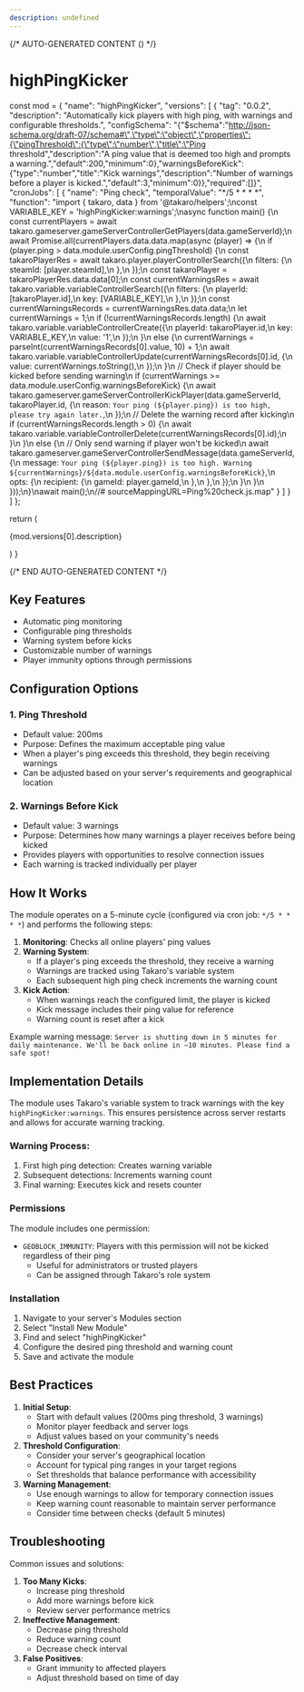 ```yaml
---
description: undefined
---
```


{/* AUTO-GENERATED CONTENT () */}


# highPingKicker

  const mod = {
  "name": "highPingKicker",
  "versions": [
    {
      "tag": "0.0.2",
      "description": "Automatically kick players with high ping, with warnings and configurable thresholds.",
      "configSchema": "{\"$schema\":\"http://json-schema.org/draft-07/schema#\",\"type\":\"object\",\"properties\":{\"pingThreshold\":{\"type\":\"number\",\"title\":\"Ping threshold\",\"description\":\"A ping value that is deemed too high and prompts a warning.\",\"default\":200,\"minimum\":0},\"warningsBeforeKick\":{\"type\":\"number\",\"title\":\"Kick warnings\",\"description\":\"Number of warnings before a player is kicked.\",\"default\":3,\"minimum\":0}},\"required\":[]}",
      "cronJobs": [
        {
          "name": "Ping check",
          "temporalValue": "*/5 * * * *",
          "function": "import { takaro, data } from '@takaro/helpers';\nconst VARIABLE_KEY = 'highPingKicker:warnings';\nasync function main() {\n    const currentPlayers = await takaro.gameserver.gameServerControllerGetPlayers(data.gameServerId);\n    await Promise.all(currentPlayers.data.data.map(async (player) => {\n        if (player.ping > data.module.userConfig.pingThreshold) {\n            const takaroPlayerRes = await takaro.player.playerControllerSearch({\n                filters: {\n                    steamId: [player.steamId],\n                },\n            });\n            const takaroPlayer = takaroPlayerRes.data.data[0];\n            const currentWarningsRes = await takaro.variable.variableControllerSearch({\n                filters: {\n                    playerId: [takaroPlayer.id],\n                    key: [VARIABLE_KEY],\n                },\n            });\n            const currentWarningsRecords = currentWarningsRes.data.data;\n            let currentWarnings = 1;\n            if (!currentWarningsRecords.length) {\n                await takaro.variable.variableControllerCreate({\n                    playerId: takaroPlayer.id,\n                    key: VARIABLE_KEY,\n                    value: '1',\n                });\n            }\n            else {\n                currentWarnings = parseInt(currentWarningsRecords[0].value, 10) + 1;\n                await takaro.variable.variableControllerUpdate(currentWarningsRecords[0].id, {\n                    value: currentWarnings.toString(),\n                });\n            }\n            // Check if player should be kicked before sending warning\n            if (currentWarnings >= data.module.userConfig.warningsBeforeKick) {\n                await takaro.gameserver.gameServerControllerKickPlayer(data.gameServerId, takaroPlayer.id, {\n                    reason: `Your ping (${player.ping}) is too high, please try again later.`,\n                });\n                // Delete the warning record after kicking\n                if (currentWarningsRecords.length > 0) {\n                    await takaro.variable.variableControllerDelete(currentWarningsRecords[0].id);\n                }\n            }\n            else {\n                // Only send warning if player won't be kicked\n                await takaro.gameserver.gameServerControllerSendMessage(data.gameServerId, {\n                    message: `Your ping (${player.ping}) is too high. Warning ${currentWarnings}/${data.module.userConfig.warningsBeforeKick}`,\n                    opts: {\n                        recipient: {\n                            gameId: player.gameId,\n                        },\n                    },\n                });\n            }\n        }\n    }));\n}\nawait main();\n//# sourceMappingURL=Ping%20check.js.map"
        }
      ]
    }
  ]
};

  return (
    <div>
      <p>{mod.versions[0].description}</p>
      <Commands commands={mod.versions[0].commands} />
      <CronJobs cronJobs={mod.versions[0].cronJobs} />
      <Hooks hooks={mod.versions[0].hooks} />
      <Config configSchema={mod.versions[0].configSchema} />
    </div>
  )
}

<Module />

{/* END AUTO-GENERATED CONTENT */}

## Key Features

- Automatic ping monitoring
- Configurable ping thresholds
- Warning system before kicks
- Customizable number of warnings
- Player immunity options through permissions

## Configuration Options

### 1. Ping Threshold

- Default value: 200ms
- Purpose: Defines the maximum acceptable ping value
- When a player's ping exceeds this threshold, they begin receiving warnings
- Can be adjusted based on your server's requirements and geographical location

### 2. Warnings Before Kick

- Default value: 3 warnings
- Purpose: Determines how many warnings a player receives before being kicked
- Provides players with opportunities to resolve connection issues
- Each warning is tracked individually per player

## How It Works

The module operates on a 5-minute cycle (configured via cron job: `*/5 * * * *`) and performs the following steps:

1. **Monitoring**: Checks all online players' ping values
2. **Warning System**:
    - If a player's ping exceeds the threshold, they receive a warning
    - Warnings are tracked using Takaro's variable system
    - Each subsequent high ping check increments the warning count
3. **Kick Action**:
    - When warnings reach the configured limit, the player is kicked
    - Kick message includes their ping value for reference
    - Warning count is reset after a kick

Example warning message:
`Server is shutting down in 5 minutes for daily maintenance. We'll be back online in ~10 minutes. Please find a safe spot!`

## Implementation Details

The module uses Takaro's variable system to track warnings with the key `highPingKicker:warnings`. This ensures persistence across server restarts and allows for accurate warning tracking.

### Warning Process:

1. First high ping detection: Creates warning variable
2. Subsequent detections: Increments warning count
3. Final warning: Executes kick and resets counter

### Permissions

The module includes one permission:

- `GEOBLOCK_IMMUNITY`: Players with this permission will not be kicked regardless of their ping
    - Useful for administrators or trusted players
    - Can be assigned through Takaro's role system

### Installation

1. Navigate to your server's Modules section
2. Select "Install New Module"
3. Find and select "highPingKicker"
4. Configure the desired ping threshold and warning count
5. Save and activate the module

## Best Practices

1. **Initial Setup**:
    - Start with default values (200ms ping threshold, 3 warnings)
    - Monitor player feedback and server logs
    - Adjust values based on your community's needs
2. **Threshold Configuration**:
    - Consider your server's geographical location
    - Account for typical ping ranges in your target regions
    - Set thresholds that balance performance with accessibility
3. **Warning Management**:
    - Use enough warnings to allow for temporary connection issues
    - Keep warning count reasonable to maintain server performance
    - Consider time between checks (default 5 minutes)

## Troubleshooting

Common issues and solutions:

1. **Too Many Kicks**:
    - Increase ping threshold
    - Add more warnings before kick
    - Review server performance metrics
2. **Ineffective Management**:
    - Decrease ping threshold
    - Reduce warning count
    - Decrease check interval
3. **False Positives**:
    - Grant immunity to affected players
    - Adjust threshold based on time of day